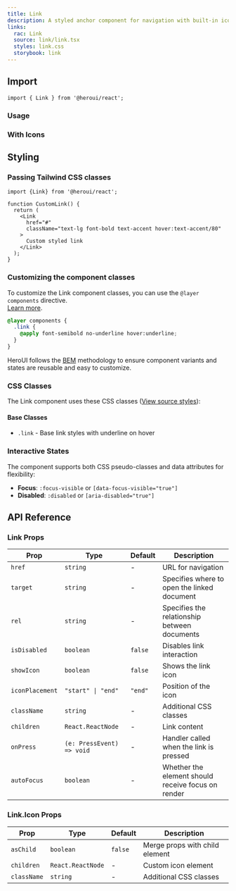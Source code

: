 ```yaml
---
title: Link
description: A styled anchor component for navigation with built-in icon support
links:
  rac: Link
  source: link/link.tsx
  styles: link.css
  storybook: link
---
```


## Import

```tsx
import { Link } from '@heroui/react';
```

### Usage

<ComponentPreview 
  name="link-basic"
/>

### With Icons

<ComponentPreview 
  name="link-with-icon"
/>

## Styling

### Passing Tailwind CSS classes

```tsx
import {Link} from '@heroui/react';

function CustomLink() {
  return (
    <Link 
      href="#" 
      className="text-lg font-bold text-accent hover:text-accent/80"
    >
      Custom styled link
    </Link>
  );
}
```

### Customizing the component classes

To customize the Link component classes, you can use the `@layer components` directive.
<br/>[Learn more](https://tailwindcss.com/docs/adding-custom-styles#adding-component-classes).

```css
@layer components {
  .link {
    @apply font-semibold no-underline hover:underline;
  }
}
```

HeroUI follows the [BEM](https://getbem.com/) methodology to ensure component variants and states are reusable and easy to customize.

### CSS Classes

The Link component uses these CSS classes ([View source styles](https://github.com/heroui-inc/heroui/blob/v3/packages/styles/components/link.css)):

#### Base Classes
- `.link` - Base link styles with underline on hover

### Interactive States

The component supports both CSS pseudo-classes and data attributes for flexibility:

- **Focus**: `:focus-visible` or `[data-focus-visible="true"]`
- **Disabled**: `:disabled` or `[aria-disabled="true"]`

## API Reference

### Link Props

| Prop | Type | Default | Description |
|------|------|---------|-------------|
| `href` | `string` | - | URL for navigation |
| `target` | `string` | - | Specifies where to open the linked document |
| `rel` | `string` | - | Specifies the relationship between documents |
| `isDisabled` | `boolean` | `false` | Disables link interaction |
| `showIcon` | `boolean` | `false` | Shows the link icon |
| `iconPlacement` | `"start" \| "end"` | `"end"` | Position of the icon |
| `className` | `string` | - | Additional CSS classes |
| `children` | `React.ReactNode` | - | Link content |
| `onPress` | `(e: PressEvent) => void` | - | Handler called when the link is pressed |
| `autoFocus` | `boolean` | - | Whether the element should receive focus on render |

### Link.Icon Props

| Prop | Type | Default | Description |
|------|------|---------|-------------|
| `asChild` | `boolean` | `false` | Merge props with child element |
| `children` | `React.ReactNode` | - | Custom icon element |
| `className` | `string` | - | Additional CSS classes |